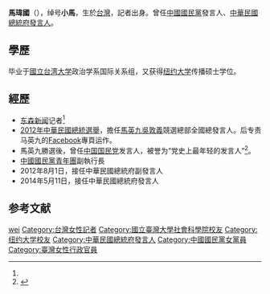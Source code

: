 {{Infobox_officeholder
| name = 馬瑋國
| different name =小馬
| image name = Ma Wei-kuo at Office of the President ROC 20140826.jpg
| sex = 女 
| now =
| period = 
| party = {{kmt|23px}}
| nationality = {{ROC}}
| native place = 
| date of birth = {{birth date and age|1983|12|31}}
| place of birth ={{TWN}}
| spouse= 
| educate = 
*[[國立臺灣大學|國立臺灣大學]]政治學系国际关系组學士
*[[美利堅合眾國|美國]][[纽约大学|纽约大学]]传播學硕士
| past = 
* [[东森新闻|东森新闻]]台[[记者|记者]]
* [[美利堅合眾國|美國]][[纽约市|纽约市]]主计长办公室发言人
* 馬吳競選總部全國總發言人
* [[中國國民黨青年團|中國國民黨青年團]]副執行長
* 中国国民党发言人
* [[中華民國總統府|中華民國總統府]]副發言人
* [[中華民國總統府發言人|中華民國總統府發言人]]<br>（2014年5月11日—2016年5月20日）
}}
'''馬瑋國'''（{{bd|1983年|12月31日}}），绰号'''小馬'''，生於[[台灣|台灣]]，記者出身。曾任[[中國國民黨|中國國民黨]]發言人、[[中華民國總統府發言人|中華民國總統府發言人]]。

==學歷==
毕业于[[國立台湾大学|國立台湾大学]]政治学系国际关系组，又获得[[纽约大学|纽约大学]]传播硕士学位。
==經歷==
*[[东森新闻|东森新闻]]记者<ref name=" fhw22" />
*[[2012年中華民國總統選舉|2012年中華民國總統選舉]]，擔任[[馬英九|馬英九]][[吳敦義|吳敦義]]競選總部全國總發言人。后专责马英九的[[Facebook|Facebook]]專頁运作。
*馬英九勝選後，曾任[[中国国民党|中国国民党]]发言人，被誉为“党史上最年轻的发言人”<ref name=" fhw22" >{{cite web |url=http://news.ifeng.com/taiwan/1/detail_2012_03/17/13260999_0.shtml |title=国民党女发言人马玮国受访：宁可拒谈 也不“打太极” |accessdate= 2012年|work= |publisher=凤凰网 |language =zh-cn}}</ref>。
*[[中國國民黨青年團|中國國民黨青年團]]副執行長
*2012年8月1日，接任中華民國總統府副發言人
*2014年5月11日，接任中華民國總統府發言人

==参考文献==
<div class="references-small">
<references></references>
</div>

{{start box}}
{{s-before|[[李佳霏|李佳霏]]}}
{{s-title|[[中華民國總統府|總統府發言人]]|2014年5月11日－2016年5月20日}}
{{s-after|[[黃重諺|黃重諺]]}}
{{end box}}

{{DEFAULTSORT:Ma}}
[[Category:馬姓|wei]]
[[Category:台灣女性記者|Category:台灣女性記者]]
[[Category:國立臺灣大學社會科學院校友|Category:國立臺灣大學社會科學院校友]]
[[Category:纽约大学校友|Category:纽约大学校友]]
[[Category:中華民國總統府發言人|Category:中華民國總統府發言人]]
[[Category:中國國民黨女黨員|Category:中國國民黨女黨員]]
[[Category:臺灣女性行政官員|Category:臺灣女性行政官員]]

{{taiwan-bio-stub}}